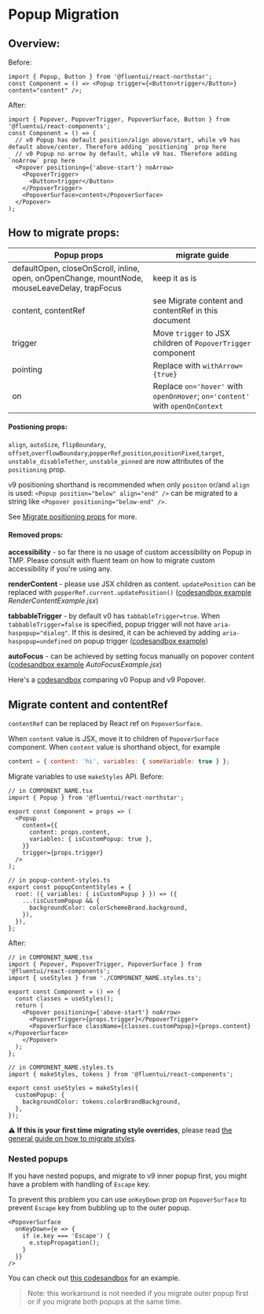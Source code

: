 
<Meta title="Concepts/Migration/from v0/Components/Popup Migration" />

# Popup Migration

## Overview:

Before:

```tsx
import { Popup, Button } from '@fluentui/react-northstar';
const Component = () => <Popup trigger={<Button>trigger</Button>} content="content" />;
```

After:

```tsx
import { Popover, PopoverTrigger, PopoverSurface, Button } from '@fluentui/react-components';
const Component = () => (
  // v0 Popup has default position/align above/start, while v9 has default above/center. Therefore adding `positioning` prop here
  // v0 Popup no arrow by default, while v9 has. Therefore adding `noArrow` prop here
  <Popover positioning={'above-start'} noArrow>
    <PopoverTrigger>
      <Button>trigger</Button>
    </PopoverTrigger>
    <PopoverSurface>content</PopoverSurface>
  </Popover>
);
```

## How to migrate props:

| Popup props                                                                                   | migrate guide                                                                |
| --------------------------------------------------------------------------------------------- | ---------------------------------------------------------------------------- |
| defaultOpen, closeOnScroll, inline, open, onOpenChange, mountNode, mouseLeaveDelay, trapFocus | keep it as is                                                                |
| content, contentRef                                                                           | see Migrate content and contentRef in this document                          |
| trigger                                                                                       | Move `trigger` to JSX children of `PopoverTrigger` component                 |
| pointing                                                                                      | Replace with `withArrow={true}`                                              |
| on                                                                                            | Replace `on='hover'` with `openOnHover`; `on='content'` with `openOnContext` |

#### Postioning props:

`align`, `autoSize`, `flipBoundary`, `offset`,`overflowBoundary`,`popperRef`,`position`,`positionFixed`,`target`, `unstable_disableTether`, `unstable_pinned` are now attributes of the `positioning` prop.

v9 positioning shorthand is recommended when only `positon` or/and `align` is used: `<Popup position="below" align="end" />` can be migrated to a string like `<Popover positioning="below-end" />`.

See [Migrate positioning props](?path=/docs/concepts-migration-from-v0-positioning--page) for more.

#### Removed props:

**accessibility** - so far there is no usage of custom accessibility on Popup in TMP. Please consult with fluent team on how to migrate custom accessibility if you're using any.

**renderContent** - please use JSX children as content. `updatePosition` can be replaced with `popperRef.current.updatePosition()` ([codesandbox example](https://codesandbox.io/s/popup-migration-ccodmt?file=/RenderContentExample.jsx:869-883) _RenderContentExample.jsx_)

**tabbableTrigger** - by default v0 has `tabbableTrigger=true`. When `tabbableTrigger=false` is specified, popup trigger will not have `aria-haspopup="dialog"`. If this is desired, it can be achieved by adding `aria-haspopup=undefined` on popup trigger ([codesandbox example](https://codesandbox.io/s/nice-pasteur-5dt4po?file=/example.tsx))

**autoFocus** - can be achieved by setting focus manually on popover content ([codesandbox example](https://codesandbox.io/s/popup-migration-ccodmt?file=/AutoFocusExample.jsx) _AutoFocusExample.jsx_)

Here's a [codesandbox](https://codesandbox.io/s/popup-migration-ccodmt?file=/example.js) comparing v0 Popup and v9 Popover.

## Migrate content and contentRef

`contentRef` can be replaced by React ref on `PopoverSurface`.

When `content` value is JSX, move it to children of `PopoverSurface` component.
When `content` value is shorthand object, for example

```js
content = { content: 'hi', variables: { someVariable: true } };
```

Migrate variables to use `makeStyles` API. Before:

```tsx
// in COMPONENT_NAME.tsx
import { Popup } from '@fluentui/react-northstar';

export const Component = props => (
  <Popup
    content={{
      content: props.content,
      variables: { isCustomPopup: true },
    }}
    trigger={props.trigger}
  />
);

// in popup-content-styles.ts
export const popupContentStyles = {
  root: ({ variables: { isCustomPopup } }) => ({
    ...(isCustomPopup && {
      backgroundColor: colorSchemeBrand.background,
    }),
  }),
};
```

After:

```tsx
// in COMPONENT_NAME.tsx
import { Popover, PopoverTrigger, PopoverSurface } from '@fluentui/react-components';
import { useStyles } from './COMPONENT_NAME.styles.ts';

export const Component = () => {
  const classes = useStyles();
  return (
    <Popover positioning={'above-start'} noArrow>
      <PopoverTrigger>{props.trigger}</PopoverTrigger>
      <PopoverSurface className={classes.customPopup}>{props.content}</PopoverSurface>
    </Popover>
  );
};

// in COMPONENT_NAME.styles.ts
import { makeStyles, tokens } from '@fluentui/react-components';

export const useStyles = makeStyles({
  customPopup: {
    backgroundColor: tokens.colorBrandBackground,
  },
});
```

⚠️ **If this is your first time migrating style overrides**, please read [the general guide on how to migrate styles](?path=/docs/concepts-migration-from-v0-custom-style-overrides--page).

### Nested popups

If you have nested popups, and migrate to v9 inner popup first, you might have a problem with handling of `Escape` key.

To prevent this problem you can use `onKeyDown` prop on `PopoverSurface` to prevent `Escape` key from bubbling up to the outer popup.

```tsx
<PopoverSurface
  onKeyDown={e => {
    if (e.key === 'Escape') {
      e.stopPropagation();
    }
  }}
/>
```

You can check out [this codesandbox](https://codesandbox.io/s/goofy-snowflake-gjjq8f?file=/example.tsx:424-543) for an example.

> Note: this workaround is not needed if you migrate outer popup first or if you migrate both popups at the same time.
